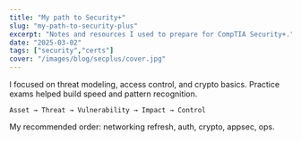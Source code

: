 ```yaml
---
title: "My path to Security+"
slug: "my-path-to-security-plus"
excerpt: "Notes and resources I used to prepare for CompTIA Security+."
date: "2025-03-02"
tags: ["security","certs"]
cover: "/images/blog/secplus/cover.jpg"
---
```


I focused on threat modeling, access control, and crypto basics. Practice exams helped build speed and pattern recognition.

```text
Asset → Threat → Vulnerability → Impact → Control
```

My recommended order: networking refresh, auth, crypto, appsec, ops.

